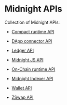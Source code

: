 ---
---

# Midnight APIs

Collection of Midnight APIs:

- [Compact runtime API](compact-runtime/README.md)

- [DApp connector API](dapp-connector/README.md)

- [Ledger API](ledger/README.md)

- [Midnight JS API](midnight-js/README.md)

- [On-Chain runtime API](onchain-runtime/README.md)

- [Midnight Indexer API](midnight-indexer/README.md)

- [Wallet API](wallet-api/README.md)

- [ZSwap API](zswap/README.md)

